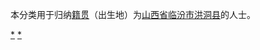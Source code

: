 {{Catnav|頁面分類|各種主題的頁面分類|依中国各省来作的分类|各地中国人|山西人|临汾人}}
{{Catnav|頁面分類|人物|各國人物|中国人|各地中国人|山西人|临汾人}}

本分类用于归纳[[籍贯|籍贯]]（出生地）为[[山西省|山西省]][[临汾市|临汾市]][[洪洞县|洪洞县]]的人士。

[[Category:临汾人|*]]
[[Category:洪洞县|*]]